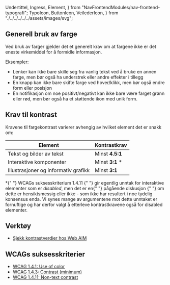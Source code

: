   Undertittel,
  Ingress,
  Element,
} from "NavFrontendModules/nav-frontend-typografi";
  TypoIcon,
  ButtonIcon,
  VeilederIcon,
} from "./../../../../../assets/images/svg";

## Generell bruk av farge

Ved bruk av farger gjelder det et generelt krav om at fargene ikke er det eneste virkemiddel for å
formidle informasjon.

<Panel className="panel--grey">
  <Undertittel>Eksempler:</Undertittel>
  <ul>
    <li>
      Lenker kan ikke bare skille seg fra vanlig tekst ved å bruke en annen
      farge, men bør også ha understrek eller andre effekter i tillegg
    </li>
    <li>
      En knapp kan ikke bare skifte farge ved hover/klikk, men bør også endre
      form eller posisjon
    </li>
    <li>
      En notifikasjon om noe positivt/negativt kan ikke bare være farget grønn
      eller rød, men bør også ha et støttende ikon med unik form.
    </li>
  </ul>
</Panel>

## Krav til kontrast

Kravene til fargekontrast varierer avhengig av hvilket element det er snakk om:

<table className="tabell" id="color-accessibility__contrast-table">
  <thead>
    <tr>
      <th>Element</th>
      <th className="align-right">Kontrast&shy;krav</th>
    </tr>
  </thead>
  <tbody>
    <tr>
      <td>
        <div className="table-element-type">
          <i id="color-accessibility__typo-icon">
            <TypoIcon />
          </i>
          Tekst og bilder av tekst
        </div>
      </td>
      <td className="align-right">
        Minst <strong>4.5:1</strong>
      </td>
    </tr>
    <tr>
      <td>
        <div className="table-element-type">
          <i id="color-accessibility__button-icon">
            <ButtonIcon />
          </i>
          Interaktive komponenter
        </div>
      </td>
      <td className="align-right">
        Minst <strong>3:1</strong> *
      </td>
    </tr>
    <tr>
      <td>
        <div className="table-element-type">
          <i id="color-accessibility__graphics-icon">
            <VeilederIcon />
          </i>
          Illustrasjoner og informativ grafikk
        </div>
      </td>
      <td className="align-right">
        Minst <strong>3:1</strong>
      </td>
    </tr>
  </tbody>
</table>

<Alertstripe type="info">
  *{" "}
  <Lenke href="https://www.w3.org/TR/WCAG21/#non-text-contrast">
    WCAGs suksesskriterium 1.4.11
  </Lenke>{" "}
  gir egentlig unntak for interaktive elementer som er <i>disabled</i>, men det
  er en{" "}
  <Lenke href="https://github.com/w3c/wcag21/issues/805">
    pågående diskusjon
  </Lenke>{" "}
  om dette er hensiktsmessig eller ikke - som ikke har resultert i noe tydelig
  konsensus enda. Vi synes mange av argumentene mot dette unntaket er fornuftige
  og har derfor valgt å etterleve kontrastkravene også for disabled elementer.
</Alertstripe>

## Verktøy

- [Sjekk kontrastverdier hos Web AIM](https://webaim.org/resources/contrastchecker/)

## WCAGs suksesskriterier

- [WCAG 1.4.1: Use of color](https://www.w3.org/TR/WCAG21/#use-of-color)
- [WCAG 1.4.3: Contrast (minimum)](https://www.w3.org/TR/WCAG21/#contrast-minimum)
- [WCAG 1.4.11: Non-text contrast](https://www.w3.org/TR/WCAG21/#non-text-contrast)
